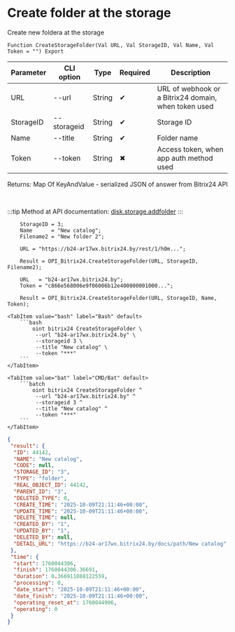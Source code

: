 ﻿---
sidebar_position: 6
description: Create folder at the storage and other functions to work with Bitrix24 in the Open Integration Package, a free open-source integration library for 1C:Enterprise 8, OneScript and CLI
keywords: [1C, 1С, 1С:Enterprise, 1С:Enterprise 8.3, API, Integration, Services, Exchange, OneScript, CLI, Bitrix24]
---


# Create folder at the storage
 Create new foldera at the storage



`Function CreateStorageFolder(Val URL, Val StorageID, Val Name, Val Token = "") Export`

  | Parameter | CLI option | Type | Required | Description |
  |-|-|-|-|-|
  | URL | --url | String | &#x2714; | URL of webhook or a Bitrix24 domain, when token used |
  | StorageID | --storageid | String | &#x2714; | Storage ID |
  | Name | --title | String | &#x2714; | Folder name |
  | Token | --token | String | &#x2716; | Access token, when app auth method used |

  
  Returns:  Map Of KeyAndValue - serialized JSON of answer from Bitrix24 API

<br/>

:::tip
Method at API documentation: [disk.storage.addfolder](https://dev.1c-bitrix.ru/rest_help/disk/storage/disk_storage_addfolder.php)
:::
<br/>


```bsl title="1C:Enterprise/OneScript code example"
    StorageID = 3;
    Name      = "New catalog";
    Filename2 = "New folder 2";

    URL = "https://b24-ar17wx.bitrix24.by/rest/1/h0m...";

    Result = OPI_Bitrix24.CreateStorageFolder(URL, StorageID, Filename2);

    URL   = "b24-ar17wx.bitrix24.by";
    Token = "c866e568006e9f06006b12e400000001000...";

    Result = OPI_Bitrix24.CreateStorageFolder(URL, StorageID, Name, Token);
```
 

 <Tabs>
  
    <TabItem value="bash" label="Bash" default>
        ```bash
            oint bitrix24 CreateStorageFolder \
             --url "b24-ar17wx.bitrix24.by" \
             --storageid 3 \
             --title "New catalog" \
             --token "***"
        ```
    </TabItem>
  
    <TabItem value="bat" label="CMD/Bat" default>
        ```batch
            oint bitrix24 CreateStorageFolder ^
             --url "b24-ar17wx.bitrix24.by" ^
             --storageid 3 ^
             --title "New catalog" ^
             --token "***"
        ```
    </TabItem>
</Tabs>


```json title="Result"
{
 "result": {
  "ID": 44142,
  "NAME": "New catalog",
  "CODE": null,
  "STORAGE_ID": "3",
  "TYPE": "folder",
  "REAL_OBJECT_ID": 44142,
  "PARENT_ID": "3",
  "DELETED_TYPE": 0,
  "CREATE_TIME": "2025-10-09T21:11:46+00:00",
  "UPDATE_TIME": "2025-10-09T21:11:46+00:00",
  "DELETE_TIME": null,
  "CREATED_BY": "1",
  "UPDATED_BY": "1",
  "DELETED_BY": null,
  "DETAIL_URL": "https://b24-ar17wx.bitrix24.by/docs/path/New catalog"
 },
 "time": {
  "start": 1760044306,
  "finish": 1760044306.36691,
  "duration": 0.366911888122559,
  "processing": 0,
  "date_start": "2025-10-09T21:11:46+00:00",
  "date_finish": "2025-10-09T21:11:46+00:00",
  "operating_reset_at": 1760044906,
  "operating": 0
 }
}
```
